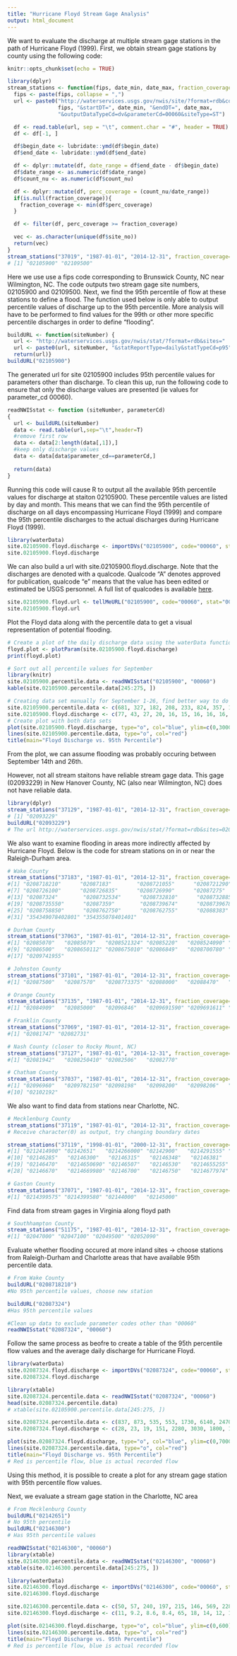 ```yaml
---
title: "Hurricane Floyd Stream Gage Analysis"
output: html_document
---
```

We want to evaluate the discharge at multiple stream gage stations in the path of Hurricane Floyd (1999). First, we obtain stream gage stations by county using the following code:

```r
knitr::opts_chunk$set(echo = TRUE)
```
```r
library(dplyr)
stream_stations <- function(fips, date_min, date_max, fraction_coverage = NULL){
  fips <- paste(fips, collapse = ",")
  url <- paste0("http://waterservices.usgs.gov/nwis/site/?format=rdb&countyCd=",
                fips, "&startDT=", date_min, "&endDT=", date_max,
                "&outputDataTypeCd=dv&parameterCd=00060&siteType=ST")

  df <- read.table(url, sep = "\t", comment.char = "#", header = TRUE)
  df <- df[-1, ]

  df$begin_date <- lubridate::ymd(df$begin_date)
  df$end_date <- lubridate::ymd(df$end_date)

  df <- dplyr::mutate(df, date_range = df$end_date - df$begin_date)
  df$date_range <- as.numeric(df$date_range)
  df$count_nu <- as.numeric(df$count_nu)

  df <- dplyr::mutate(df, perc_coverage = (count_nu/date_range))
  if(is.null(fraction_coverage)){
    fraction_coverage <- min(df$perc_coverage)
  }

  df <- filter(df, perc_coverage >= fraction_coverage)

  vec <- as.character(unique(df$site_no))
  return(vec)
}
stream_stations("37019", "1987-01-01", "2014-12-31", fraction_coverage=NULL)
# [1] "02105900" "02109500"
```
Here we use use a fips code corresponding to Brunswick County, NC near Wilmington, NC. The code outputs two stream gage site numbers, 02105900 and 02109500. Next, we find the 95th percentile of flow at these stations to define a flood. The function used below is only able to output percentile values of discharge up to the 95th percentile. More analysis will have to be performed to find values for the 99th or other more specific percentile discharges in order to define "flooding".

```r
buildURL <- function(siteNumber) {
  url <- "http://waterservices.usgs.gov/nwis/stat/?format=rdb&sites="
  url <- paste0(url, siteNumber, "&statReportType=daily&statTypeCd=p95")
  return(url)}
buildURL("02105900")
```
The generated url for site 02105900 includes 95th percentile values for parameters other than discharge. To clean this up, run the following code to ensure that only the discharge values are presented (ie values for parameter_cd 00060).

```r
readNWISstat <- function (siteNumber, parameterCd)
{
  url <- buildURL(siteNumber)
  data <- read.table(url,sep="\t",header=T)
  #remove first row
  data <- data[2:length(data[,1]),]
  #keep only discharge values
  data <- data[data$parameter_cd==parameterCd,]
  
  return(data)
}
```
Running this code will cause R to output all the available 95th percentile values for discharge at staiton 02105900. These percentile values are listed by day and month. This means that we can find the 95th percentile of discharge on all days encompassing Hurricane Floyd (1999) and compare the 95th percentile discharges to the actual discharges during Hurricane Floyd (1999).

```r
library(waterData)
site.02105900.floyd.discharge <- importDVs("02105900", code="00060", stat="00003", sdate="1999-09-01", edate="1999-09-26")
site.02105900.floyd.discharge

```
We can also build a url with site.02105900.floyd.discharge. Note that the discharges are denoted with a qualcode. Qualcode "A" denotes approved for publication, qualcode "e" means that the value has been edited or estimated be USGS personnel. A full list of qualcodes is available  [here](http://help.waterdata.usgs.gov/codes-and-parameters/daily-value-qualification-code-dv_rmk_cd). 

```r
site.02105900.floyd.url <- tellMeURL("02105900", code="00060", stat="00003", sdate="1999-09-01", edate="1999-09-26")
site.02105900.floyd.url
```
Plot the Floyd data along with the percentile data to get a visual representation of potential flooding.

```r
# Create a plot of the daily discharge data using the waterData function plotParam. This step is not strictly necessary
floyd.plot <- plotParam(site.02105900.floyd.discharge)
print(floyd.plot)
```

```r
# Sort out all percentile values for September
library(knitr)
site.02105900.percentile.data <- readNWISstat("02105900", "00060")
kable(site.02105900.percentile.data[245:275, ])
```

```r
# Creating data set manually for September 1-26, find better way to do this
site.02105900.percentile.data <- c(681, 327, 182, 208, 233, 824, 357, 190, 241, 196, 288, 740, 425, 296, 839, 983, 757, 518, 504, 337, 299, 297, 634, 640, 377, 287)
site.02105900.floyd.discharge <- c(77, 43, 27, 20, 16, 15, 16, 16, 16, 27, 32, 20, 14, 12, 1000, 3000, 2600, 1600, 1200, 900, 850, 750, 650, 580, 540, 520)
# Create plot with both data sets
plot(site.02105900.floyd.discharge, type="o", col="blue", ylim=c(0,3000))
lines(site.02105900.percentile.data, type="o", col="red")
title(main="Floyd Discharge vs. 95th Percentile")

```
From the plot, we can assume flooding was probably occuring between September 14th and 26th.

However, not all stream staitons have reliable stream gage data. This gage (02093229) in New Hanover County, NC (also near Wilmington, NC) does not have reliable data.

```r
library(dplyr)
stream_stations("37129", "1987-01-01", "2014-12-31", fraction_coverage=NULL)
# [1] "02093229"
buildURL("02093229")
# The url http://waterservices.usgs.gov/nwis/stat/?format=rdb&sites=02093229&statReportType=daily&statTypeCd=p95 does not display any 95th percentile flow values.

```
We also want to examine flooding in areas more indirectly affected by Hurricane Floyd. Below is the code for stream stations on in or near the Raleigh-Durham area.

```r
# Wake County
stream_stations("37183", "1987-01-01", "2014-12-31", fraction_coverage=NULL)
#[1] "0208718210"      "02087183"        "0208721055"      "0208721290"      "0208725600"      "0208726005"     
#[7] "0208726100"      "0208726835"      "0208726990"      "02087275"        "0208730025"      "02087322"       
#[13] "02087324"        "0208732534"      "0208732810"      "0208732885"      "0208734220"      "0208735012"    
#[19] "0208735550"      "02087359"        "0208739674"      "0208739678"      "0208741400"      "02087580"     
#[25] "0208758850"      "0208762750"      "0208762755"      "02088383"        "0209782609"      "354347078401501"
#[31] "354349078402801" "354355078401401"

# Durham County
stream_stations("37063", "1987-01-01", "2014-12-31", fraction_coverage=NULL)
#[1] "02085070"   "02085079"   "0208521324" "02085220"   "0208524090" "0208524975" "02085500"   "02086000"  
#[9] "02086500"   "0208650112" "0208675010" "02086849"   "0208700780" "0209722970" "02097280"   "02097314"  
#[17] "0209741955"

# Johnston County
stream_stations("37101", "1987-01-01", "2014-12-31", fraction_coverage=NULL)  
#[1] "02087500"   "02087570"   "0208773375" "02088000"   "02088470"   "02088500"

# Orange County
stream_stations("37135", "1987-01-01", "2014-12-31", fraction_coverage=NULL)
#[1] "02084909"   "02085000"   "02096846"   "0209691590" "0209691611" "0209734440" "0209736050" "02097464"   "02097517"

# Franklin County
stream_stations("37069", "1987-01-01", "2014-12-31", fraction_coverage=NULL)
#[1] "02081747" "02082731"

# Nash County (closer to Rocky Mount, NC)
stream_stations("37127", "1987-01-01", "2014-12-31", fraction_coverage=NULL)
#[1] "02081942"   "0208250410" "02082506"   "02082770"

# Chatham County
stream_stations("37037", "1987-01-01", "2014-12-31", fraction_coverage=NULL)
#[1] "02096960"   "0209782150" "02098198"   "02098200"   "02098206"   "0210166029" "02101726"   "02101800"   "02102094"  
#[10] "02102192"  

```
We also want to find data from stations near Charlotte, NC.

```r
# Mecklenburg County
stream_stations("37119", "1987-01-01", "2014-12-31", fraction_coverage=NULL)
# Receive character(0) as output, try changing boundary dates

stream_stations("37119", "1998-01-01", "2000-12-31", fraction_coverage=NULL)
#[1] "0212414900" "02142651"   "0214266000" "02142900"   "0214291555" "0214295600" "0214620805" "02146211"   "0214627970"
#[10] "02146285"   "02146300"   "02146315"   "02146348"   "02146381"   "02146409"   "0214642825" "0214643840" "0214645022"
#[19] "02146470"   "0214650690" "02146507"   "02146530"   "0214655255" "02146562"   "0214657975" "02146600"   "0214666925"
#[28] "02146670"   "0214669980" "02146700"   "02146750"   "0214677974" "0214678175"

# Gaston County
stream_stations("37071", "1987-01-01", "2014-12-31", fraction_coverage=NULL)
#[1] "0214399575" "0214399580" "02144000"   "02145000"

```
Find data from stream gages in Virginia along floyd path

```r
# Southhampton County
stream_stations("51175", "1987-01-01", "2014-12-31", fraction_coverage=NULL)
#[1] "02047000" "02047100" "02049500" "02052090"

```
Evaluate whether flooding occured at more inland sites -> choose stations from Raleigh-Durham and Charlotte areas that have available 95th percentile data.

```r
# From Wake County
buildURL("0208718210")
#No 95th percentile values, choose new station

buildURL("02087324")
#Has 95th percentile values

#Clean up data to exclude parameter codes other than "00060"
readNWISstat("02087324", "00060")

```
Follow the same process as beofre to create a table of the 95th percentile flow values and the average daily discharge for Hurricane Floyd.

```r
library(waterData)
site.02087324.floyd.discharge <- importDVs("02087324", code="00060", stat="00003", sdate="1999-09-01", edate="1999-09-26")
site.02087324.floyd.discharge

library(xtable)
site.02087324.percentile.data <- readNWISstat("02087324", "00060")
head(site.02087324.percentile.data)
# xtable(site.02105900.percentile.data[245:275, ])

site.02087324.percentile.data <- c(837, 873, 535, 553, 1730, 6140, 2470, 1830, 1670, 1510, 1510, 1540, 792, 533, 638, 4090, 2010, 1400, 1130, 783, 622, 908, 470, 533, 932, 787)
site.02087324.floyd.discharge <- c(28, 23, 19, 151, 2280, 3030, 1800, 1300, 940, 582, 387, 229, 136, 91, 702, 6060, 2290, 1710, 1440, 1040, 807, 1040, 478, 270, 167, 112)

plot(site.02087324.floyd.discharge, type="o", col="blue", ylim=c(0,7000))
lines(site.02087324.percentile.data, type="o", col="red")
title(main="Floyd Discharge vs. 95th Percentile")
# Red is percentile flow, blue is actual recorded flow
```
Using this method, it is possible to create a plot for any stream gage station with 95th percentile flow values.

Next, we evaluate a stream gage station in the Charlotte, NC area

```r
# From Mecklenburg County
buildURL("02142651")
# No 95th percentile
buildURL("02146300")
# Has 95th percentile values

readNWISstat("02146300", "00060")
library(xtable)
site.02146300.percentile.data <- readNWISstat("02146300", "00060")
xtable(site.02146300.percentile.data[245:275, ])

library(waterData)
site.02146300.floyd.discharge <- importDVs("02146300", code="00060", stat="00003", sdate="1999-09-01", edate="1999-09-26")
site.02146300.floyd.discharge

site.02146300.percentile.data <- c(50, 57, 240, 197, 215, 146, 569, 228, 59, 68, 156, 164, 155, 110, 76, 131, 120, 103, 102, 82, 68, 488, 313, 162, 167, 164)
site.02146300.floyd.discharge <- c(11, 9.2, 8.6, 8.4, 65, 18, 14, 12, 15, 13, 7.7, 6.6, 8.2, 7.9, 42, 66, 8.6, 8.4, 8.7, 6.9, 59, 37, 9.9, 7.9, 8.2, 9.1)

plot(site.02146300.floyd.discharge, type="o", col="blue", ylim=c(0,600))
lines(site.02146300.percentile.data, type="o", col="red")
title(main="Floyd Discharge vs. 95th Percentile")
# Red is percentile flow, blue is actual recorded flow
```








